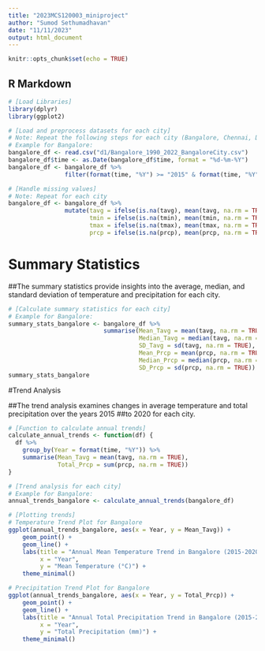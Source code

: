 ```yaml
---
title: "2023MCS120003_miniproject"
author: "Sumod Sethumadhavan"
date: "11/11/2023"
output: html_document
---
```


```r
knitr::opts_chunk$set(echo = TRUE)
```

## R Markdown

```r
# [Load Libraries]
library(dplyr)
library(ggplot2)

# [Load and preprocess datasets for each city]
# Note: Repeat the following steps for each city (Bangalore, Chennai, Delhi, etc.)
# Example for Bangalore:
bangalore_df <- read.csv("d1/Bangalore_1990_2022_BangaloreCity.csv")
bangalore_df$time <- as.Date(bangalore_df$time, format = "%d-%m-%Y")
bangalore_df <- bangalore_df %>%
                filter(format(time, "%Y") >= "2015" & format(time, "%Y") <= "2020")

# [Handle missing values]
# Note: Repeat for each city
bangalore_df <- bangalore_df %>%
                mutate(tavg = ifelse(is.na(tavg), mean(tavg, na.rm = TRUE), tavg),
                       tmin = ifelse(is.na(tmin), mean(tmin, na.rm = TRUE), tmin),
                       tmax = ifelse(is.na(tmax), mean(tmax, na.rm = TRUE), tmax),
                       prcp = ifelse(is.na(prcp), mean(prcp, na.rm = TRUE), prcp))

```

# Summary Statistics
##The summary statistics provide insights into the average, median, and standard deviation of temperature and precipitation for each city.
```r
# [Calculate summary statistics for each city]
# Example for Bangalore:
summary_stats_bangalore <- bangalore_df %>%
                           summarise(Mean_Tavg = mean(tavg, na.rm = TRUE),
                                     Median_Tavg = median(tavg, na.rm = TRUE),
                                     SD_Tavg = sd(tavg, na.rm = TRUE),
                                     Mean_Prcp = mean(prcp, na.rm = TRUE),
                                     Median_Prcp = median(prcp, na.rm = TRUE),
                                     SD_Prcp = sd(prcp, na.rm = TRUE))
summary_stats_bangalore

```
#Trend Analysis

##The trend analysis examines changes in average temperature and total precipitation over the years 2015 ##to 2020 for each city.
```r
# [Function to calculate annual trends]
calculate_annual_trends <- function(df) {
  df %>% 
    group_by(Year = format(time, "%Y")) %>%
    summarise(Mean_Tavg = mean(tavg, na.rm = TRUE),
              Total_Prcp = sum(prcp, na.rm = TRUE))
}

# [Trend analysis for each city]
# Example for Bangalore:
annual_trends_bangalore <- calculate_annual_trends(bangalore_df)

# [Plotting trends]
# Temperature Trend Plot for Bangalore
ggplot(annual_trends_bangalore, aes(x = Year, y = Mean_Tavg)) +
    geom_point() +
    geom_line() +
    labs(title = "Annual Mean Temperature Trend in Bangalore (2015-2020)",
         x = "Year",
         y = "Mean Temperature (°C)") +
    theme_minimal()

# Precipitation Trend Plot for Bangalore
ggplot(annual_trends_bangalore, aes(x = Year, y = Total_Prcp)) +
    geom_point() +
    geom_line() +
    labs(title = "Annual Total Precipitation Trend in Bangalore (2015-2020)",
         x = "Year",
         y = "Total Precipitation (mm)") +
    theme_minimal()

```

